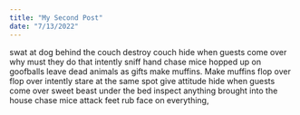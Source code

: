 ```yaml
---
title: "My Second Post"
date: "7/13/2022"
---
```


swat at dog behind the couch destroy couch hide when guests come over why must they do that  intently sniff hand  chase mice hopped up on goofballs leave dead animals as gifts make muffins. Make muffins  flop over flop over intently stare at the same spot give attitude hide when guests come over sweet beast under the bed inspect anything brought into the house chase mice attack feet  rub face on everything,

